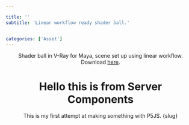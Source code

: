 ```yaml
---

title: ''
subtitle: 'Linear workflow ready shader ball.'


categories: ['Asset']
---
```



<Header />
<Viewer id={slug}></Viewer>



Shader ball in V-Ray for Maya, scene set up using linear workflow. Download [here](https://www.dropbox.com/s/aij7a3mq9djtmnl/hhx_V-Ray_for_Maya_Shader_Ball.zip?dl=1).


# Hello this is from Server Components

This is my first attempt at making something with P5JS.
{slug}